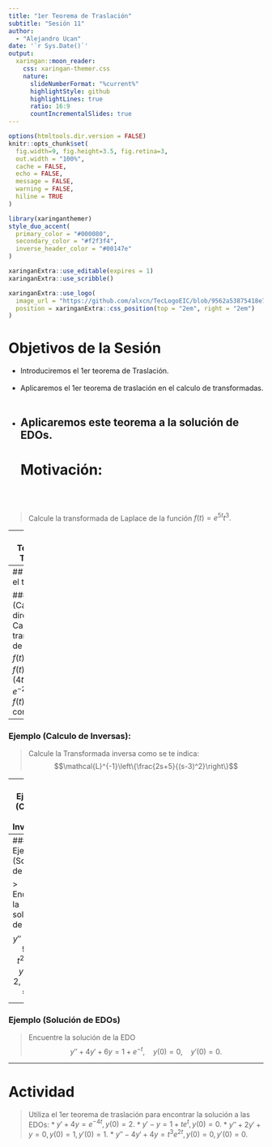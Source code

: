 ```yaml
---
title: "1er Teorema de Traslación"
subtitle: "Sesión 11"
author: 
  - "Alejandro Ucan"
date: '`r Sys.Date()`'
output:
  xaringan::moon_reader:
    css: xaringan-themer.css
    nature:
      slideNumberFormat: "%current%"
      highlightStyle: github
      highlightLines: true
      ratio: 16:9
      countIncrementalSlides: true
---
```


```r
options(htmltools.dir.version = FALSE)
knitr::opts_chunk$set(
  fig.width=9, fig.height=3.5, fig.retina=3,
  out.width = "100%",
  cache = FALSE,
  echo = FALSE,
  message = FALSE, 
  warning = FALSE,
  hiline = TRUE
)
```

```r
library(xaringanthemer)
style_duo_accent(
  primary_color = "#000080",
  secondary_color = "#f2f3f4",
  inverse_header_color = "#00147e"
)
```

```r
xaringanExtra::use_editable(expires = 1)
xaringanExtra::use_scribble()
```

```r
xaringanExtra::use_logo(
  image_url = "https://github.com/alxcn/TecLogoEIC/blob/9562a53875418e749a296c85808a19c85fc4be74/IngenieriaCiencias_Horizontal_RGB.png",
  position = xaringanExtra::css_position(top = "2em", right = "2em")
)
```

# Objetivos de la Sesión

* Introduciremos el 1er teorema de Traslación. <br/><br/>
* Aplicaremos el 1er teorema de traslación en el calculo de transformadas. <br/><br/>
* Aplicaremos este teorema a la solución de EDOs.
---
# Motivación:
<br/><br/>

> Calcule la transformada de Laplace de la función $f(t)=e^{5t}t^3.$


---
# 1er Teorema de Traslación

> __Teorema:__ Sea $f(t)$ una función tal que $\mathcal{L}\{f(t)\}=F(s)$ exista. Entonces se cumple que $$\mathcal{L}\{e^{at}f(t)\}=F(s-a).$$

<br/><br/>
> _Implicaciones del Teorema:_ ahora cada que veamos una función conocida "trasladada" por un factor exponencial, esto se traduce en la transformada como una traslación en la $s.$

---
## Aplicando el teorema:

### Ejemplo (Calculo directo):
> Calcule las transformadas de Laplace de $f(t)=e^{5t}t^3,$ $f(t)=e^{-2t}\cos(4t)$ y $f(t)=e^{-2t}$ si $t>1$ y $f(t)=0$ de lo contrario.

---
### Ejemplo (Calculo de Inversas):

> Calcule la Transformada inversa como se te indica: 
$$\mathcal{L}^{-1}\left\{\frac{2s+5}{(s-3)^2}\right\}$$

---
### Ejemplo (Calculo de Inversas):

> Calcule la Transformada inversa como se te indica:
$$\mathcal{L}^{-1}\left\{\frac{s+5}{s^2+4s+6}\right\}$$

---
### Ejemplo (Solución de EDOs)

> Encuentre la solución de la EDO $$y''-6y'+9y=t^2e^{3t},\quad y(0)=2,\quad y'(0)=17.$$

---
### Ejemplo (Solución de EDOs)

> Encuentre la solución de la EDO $$y''+4y'+6y=1+e^{-t},\quad y(0)=0,\quad y'(0)=0.$$

---
# Actividad 

> Utiliza el 1er teorema de traslación para encontrar la solución a las EDOs:
* $y'+4y=e^{-4t},\, y(0)=2.$
* $y'-y=1+te^{t},\, y(0)=0.$
* $y''+2y'+y=0,\, y(0)=1,\, y'(0)=1.$
* $y''-4y'+4y=t^3e^{2t},\, y(0)=0,\, y'(0)=0.$